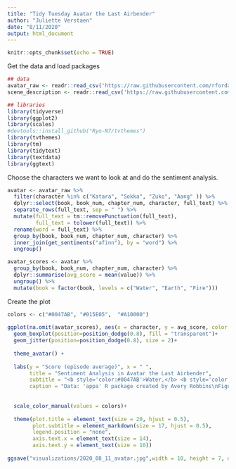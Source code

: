 ```yaml
---
title: "Tidy Tuesday Avatar the Last Airbender"
author: "Juliette Verstaen"
date: "8/11/2020"
output: html_document
---
```


```r
knitr::opts_chunk$set(echo = TRUE)
```

Get the data and load packages
```r
## data
avatar_raw <- readr::read_csv('https://raw.githubusercontent.com/rfordatascience/tidytuesday/master/data/2020/2020-08-11/avatar.csv')
scene_description <- readr::read_csv('https://raw.githubusercontent.com/rfordatascience/tidytuesday/master/data/2020/2020-08-11/scene_description.csv')

## libraries
library(tidyverse)
library(ggplot2)
library(scales)
#devtools::install_github("Ryo-N7/tvthemes")
library(tvthemes)
library(tm)
library(tidytext)
library(textdata)
library(ggtext)

```

Choose the characters we want to look at and do the sentiment analysis.
```r
avatar <- avatar_raw %>% 
  filter(character %in% c("Katara", "Sokka", "Zuko", "Aang" )) %>%
  dplyr::select(book, book_num, chapter_num, character, full_text) %>% 
  separate_rows(full_text, sep = " ") %>% 
  mutate(full_text = tm::removePunctuation(full_text),
         full_text = tolower(full_text)) %>% 
  rename(word = full_text) %>% 
  group_by(book, book_num, chapter_num, character) %>% 
  inner_join(get_sentiments("afinn"), by = "word") %>% 
  ungroup()

avatar_scores <- avatar %>% 
  group_by(book, book_num, chapter_num, character) %>% 
  dplyr::summarise(avg_score = mean(value)) %>% 
  ungroup() %>% 
  mutate(book = factor(book, levels = c("Water", "Earth", "Fire")))
```

Create the plot
```r

colors <- c("#0047AB", "#015E05",  "#A10000")
  
ggplot(na.omit(avatar_scores), aes(x = character, y = avg_score, color = book)) +
  geom_boxplot(position=position_dodge(0.8), fill = "transparent")+
  geom_jitter(position=position_dodge(0.8), size = 2)+
  
  theme_avatar() +
  
  labs(y = "Score (episode average)", x = " ",
       title = "Sentiment Analysis in Avatar the Last Airbender",
       subtitle = "<b style='color:#0047AB'>Water,</b> <b style='color:#015E05'>Earth,</b> and <b style='color:#A10000'>Fire</b> books",
       caption = "Data: 'appa' R package created by Avery Robbins\nFigure by @JVerstaen for #TidyTuesday") +
  
  
  scale_color_manual(values = colors)+
  
  theme(plot.title = element_text(size = 20, hjust = 0.5),
        plot.subtitle = element_markdown(size = 17, hjust = 0.5),
        legend.position = "none",
        axis.text.x = element_text(size = 14),
        axis.text.y = element_text(size = 10))
 
ggsave("visualizations/2020_08_11_avatar.jpg",width = 10, height = 7, dpi=300) 
```











